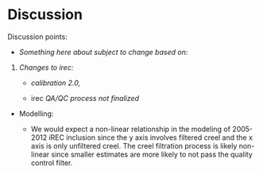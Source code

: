 \clearpage

# Discussion

Discussion points:

-   *Something here about subject to change based on:*

1.  *Changes to irec:*
    -   *calibration 2.0,*

    -   irec *QA/QC process not finalized*

-   Modelling:

    -   We would expect a non-linear relationship in the modeling of 2005-2012 iREC inclusion since the y axis involves filtered creel and the x axis is only unfiltered creel. The creel filtration process is likely non-linear since smaller estimates are more likely to not pass the quality control filter.
